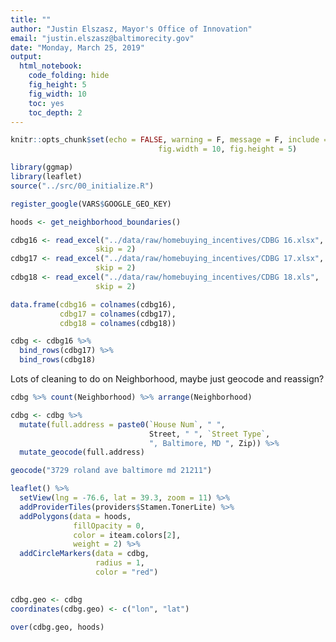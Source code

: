 ```yaml
---
title: ""
author: "Justin Elszasz, Mayor's Office of Innovation"
email: "justin.elszasz@baltimorecity.gov"
date: "Monday, March 25, 2019"
output:
  html_notebook:
    code_folding: hide
    fig_height: 5
    fig_width: 10
    toc: yes
    toc_depth: 2
---
```


```r
knitr::opts_chunk$set(echo = FALSE, warning = F, message = F, include = T,
                                 fig.width = 10, fig.height = 5)
```


```r
library(ggmap)
library(leaflet)
source("../src/00_initialize.R")
```

```r
register_google(VARS$GOOGLE_GEO_KEY)
```


```r
hoods <- get_neighborhood_boundaries()
```


```r
cdbg16 <- read_excel("../data/raw/homebuying_incentives/CDBG 16.xlsx",
                   skip = 2)
cdbg17 <- read_excel("../data/raw/homebuying_incentives/CDBG 17.xlsx",
                   skip = 2)
cdbg18 <- read_excel("../data/raw/homebuying_incentives/CDBG 18.xls",
                   skip = 2)
```

```r
data.frame(cdbg16 = colnames(cdbg16),
           cdbg17 = colnames(cdbg17),
           cdbg18 = colnames(cdbg18))
```

```r
cdbg <- cdbg16 %>% 
  bind_rows(cdbg17) %>%
  bind_rows(cdbg18)
```

Lots of cleaning to do on Neighborhood, maybe just geocode and reassign?

```r
cdbg %>% count(Neighborhood) %>% arrange(Neighborhood)
```

```r
cdbg <- cdbg %>%
  mutate(full.address = paste0(`House Num`, " ", 
                               Street, " ", `Street Type`, 
                               ", Baltimore, MD ", Zip)) %>%
  mutate_geocode(full.address)
```

```r
geocode("3729 roland ave baltimore md 21211")
```

```r
leaflet() %>%
  setView(lng = -76.6, lat = 39.3, zoom = 11) %>%
  addProviderTiles(providers$Stamen.TonerLite) %>% 
  addPolygons(data = hoods,
              fillOpacity = 0,
              color = iteam.colors[2],
              weight = 2) %>%
  addCircleMarkers(data = cdbg,
                   radius = 1,
                   color = "red")
  
```

```r
cdbg.geo <- cdbg
coordinates(cdbg.geo) <- c("lon", "lat")


```

```r
over(cdbg.geo, hoods)
```

```r

```





